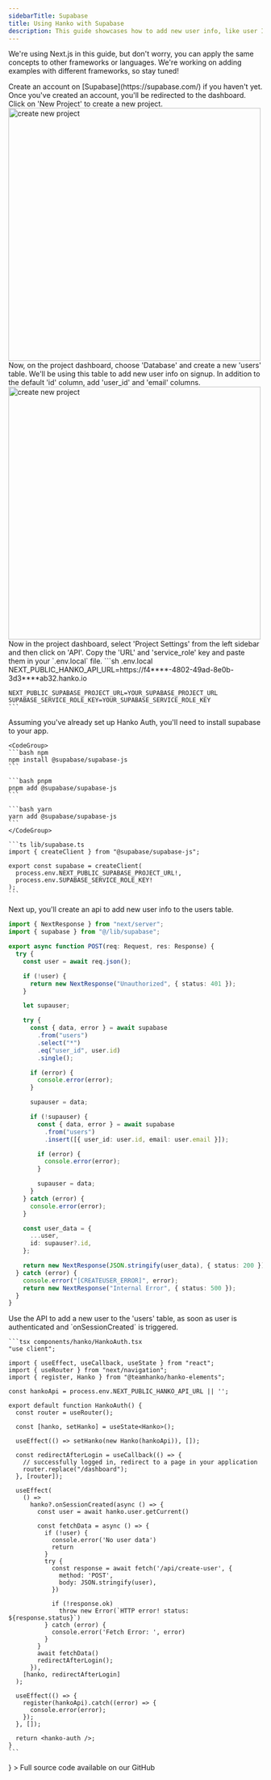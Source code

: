 ```yaml
---
sidebarTitle: Supabase
title: Using Hanko with Supabase
description: This guide showcases how to add new user info, like user ID and email to the Supabase database, when users sign up with Hanko. Jump to [Nextjs guide](/quickstarts/fullstack/next) to learn how to add Hanko Auth in your Next App.
---
```


We're using Next.js in this guide, but don't worry, you can apply the same concepts to other frameworks or languages. We're working on adding examples with different frameworks, so stay tuned!

<Steps>
  <Step title="Create an account on Supabase">
    Create an account on [Supabase](https://supabase.com/) if you haven't yet.
  </Step>
  <Step title="Create a new project">
    Once you've created an account, you'll be redirected to the dashboard. Click
    on 'New Project' to create a new project.
    <Frame>
      <img
        src="/images/supabase/create-new-project.png"
        alt="create new project"
        width="500"
        style={{ borderRadius: "0.5rem" }}
      />
    </Frame>
  </Step>
  <Step title="Create users table">
    Now, on the project dashboard, choose 'Database' and create a new 'users' table.
    We'll be using this table to add new user info on signup. In addition to the
    default 'id' column, add 'user_id' and 'email' columns.
    <Frame>
      <img
        src="/images/supabase/create-new-table.png"
        alt="create new project"
        width="500"
        style={{ borderRadius: "0.5rem" }}
      />
    </Frame>
  </Step>
  <Step title="Get URL and service_role key from Supabase and add it to your project">
    Now in the project dashboard, select 'Project Settings' from the left sidebar and then click on 'API'. Copy the 'URL' and 'service_role' key and paste them in your `.env.local` file.
    ```sh .env.local
    NEXT_PUBLIC_HANKO_API_URL=https://f4****-4802-49ad-8e0b-3d3****ab32.hanko.io

    NEXT_PUBLIC_SUPABASE_PROJECT_URL=YOUR_SUPABASE_PROJECT_URL
    SUPABASE_SERVICE_ROLE_KEY=YOUR_SUPABASE_SERVICE_ROLE_KEY
    ```

  </Step>
  <Step title="Install Supabase JavaScript Client">
    Assuming you've already set up Hanko Auth, you'll need to install supabase to your app.

    <CodeGroup>
    ```bash npm
    npm install @supabase/supabase-js
    ```

    ```bash pnpm
    pnpm add @supabase/supabase-js
    ```

    ```bash yarn
    yarn add @supabase/supabase-js
    ```
    </CodeGroup>

  </Step>

  <Step title="Set up Supabase Client">

    ```ts lib/supabase.ts
    import { createClient } from "@supabase/supabase-js";

    export const supabase = createClient(
      process.env.NEXT_PUBLIC_SUPABASE_PROJECT_URL!,
      process.env.SUPABASE_SERVICE_ROLE_KEY!
    );
    ```

  </Step>
  <Step title="Create an API">
    Next up, you'll create an api to add new user info to the users table.

  ```ts app/api/create-user/route.ts
  import { NextResponse } from "next/server";
  import { supabase } from "@/lib/supabase";

  export async function POST(req: Request, res: Response) {
    try {
      const user = await req.json();

      if (!user) {
        return new NextResponse("Unauthorized", { status: 401 });
      }

      let supauser;

      try {
        const { data, error } = await supabase
          .from("users")
          .select("*")
          .eq("user_id", user.id)
          .single();

        if (error) {
          console.error(error);
        }

        supauser = data;

        if (!supauser) {
          const { data, error } = await supabase
            .from("users")
            .insert([{ user_id: user.id, email: user.email }]);

          if (error) {
            console.error(error);
          }

          supauser = data;
        }
      } catch (error) {
        console.error(error);
      }

      const user_data = {
        ...user,
        id: supauser?.id,
      };

      return new NextResponse(JSON.stringify(user_data), { status: 200 });
    } catch (error) {
      console.error("[CREATEUSER_ERROR]", error);
      return new NextResponse("Internal Error", { status: 500 });
    }
  }
  ```

  </Step>
  <Step title="Use the API in HankoAuth component">
    Use the API to add a new user to the 'users' table, as soon as user is authenticated and `onSessionCreated` is triggered.

    ```tsx components/hanko/HankoAuth.tsx
    "use client";

    import { useEffect, useCallback, useState } from "react";
    import { useRouter } from "next/navigation";
    import { register, Hanko } from "@teamhanko/hanko-elements";

    const hankoApi = process.env.NEXT_PUBLIC_HANKO_API_URL || '';

    export default function HankoAuth() {
      const router = useRouter();

      const [hanko, setHanko] = useState<Hanko>();

      useEffect(() => setHanko(new Hanko(hankoApi)), []);

      const redirectAfterLogin = useCallback(() => {
        // successfully logged in, redirect to a page in your application
        router.replace("/dashboard");
      }, [router]);

      useEffect(
        () =>
          hanko?.onSessionCreated(async () => {
            const user = await hanko.user.getCurrent()

            const fetchData = async () => {
              if (!user) {
                console.error('No user data')
                return
              }
              try {
                const response = await fetch('/api/create-user', {
                  method: 'POST',
                  body: JSON.stringify(user),
                })

                if (!response.ok)
                  throw new Error(`HTTP error! status: ${response.status}`)
              } catch (error) {
                console.error('Fetch Error: ', error)
              }
            }
            await fetchData()
            redirectAfterLogin();
          }),
        [hanko, redirectAfterLogin]
      );

      useEffect(() => {
        register(hankoApi).catch((error) => {
          console.error(error);
        });
      }, []);

      return <hanko-auth />;
    }
    ```

  </Step>
  <Step title="Try it yourself">
  <Card
    title="Supabase example with Nextjs"
    href="https://github.com/teamhanko/hanko-supabase"
    icon={
      <svg
        xmlns="http://www.w3.org/2000/svg"
        className="icon icon-tabler icon-tabler-external-link"
        width="24"
        height="24"
        viewBox="0 0 24 24"
        strokeWidth="2"
        stroke="currentColor"
        fill="none"
        strokeLinecap="round"
        strokeLinejoin="round"
      >
        <path stroke="none" d="M0 0h24v24H0z" fill="none"></path>
        <path d="M12 6h-6a2 2 0 0 0 -2 2v10a2 2 0 0 0 2 2h10a2 2 0 0 0 2 -2v-6"></path>
        <path d="M11 13l9 -9"></path>
        <path d="M15 4h5v5"></path>
      </svg>
    }
  >
    Full source code available on our GitHub
  </Card>
  </Step>
</Steps>

